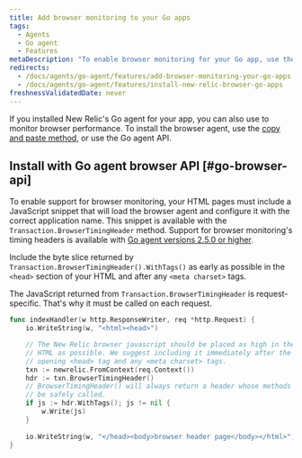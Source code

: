 ```yaml
---
title: Add browser monitoring to your Go apps
tags:
  - Agents
  - Go agent
  - Features
metaDescription: "To enable browser monitoring for your Go app, use the copy and paste method, or use the Go agent's browser API."
redirects:
  - /docs/agents/go-agent/features/add-browser-monitoring-your-go-apps
  - /docs/agents/go-agent/features/install-new-relic-browser-go-apps
freshnessValidatedDate: never
---
```


If you installed New Relic's Go agent for your app, you can also use [<InlinePopover type="browser"/>](/docs/browser/new-relic-browser/getting-started/introduction-new-relic-browser) to monitor browser performance. To install the browser agent, use the [copy and paste method](/docs/browser/new-relic-browser/installation/install-new-relic-browser-agent#copy-paste-app), or use the Go agent API.

## Install with Go agent browser API [#go-browser-api]

To enable support for browser monitoring, your HTML pages must include a JavaScript snippet that will load the browser agent and configure it with the correct application name. This snippet is available with the `Transaction.BrowserTimingHeader` method. Support for browser monitoring's timing headers is available with [Go agent versions 2.5.0 or higher](/docs/release-notes/agent-release-notes/go-release-notes).

Include the byte slice returned by `Transaction.BrowserTimingHeader().WithTags()` as early as possible in the `<head>` section of your HTML and after any `<meta charset>` tags.

The <DNT>JavaScript</DNT> returned from `Transaction.BrowserTimingHeader` is request-specific. That's why it must be called on each request.

```go
func indexHandler(w http.ResponseWriter, req *http.Request) {
    io.WriteString(w, "<html><head>")

    // The New Relic browser javascript should be placed as high in the
    // HTML as possible. We suggest including it immediately after the
    // opening <head> tag and any <meta charset> tags.
    txn := newrelic.FromContext(req.Context())
    hdr := txn.BrowserTimingHeader()
    // BrowserTimingHeader() will always return a header whose methods can
    // be safely called.
    if js := hdr.WithTags(); js != nil {
        w.Write(js)
    }
    
    io.WriteString(w, "</head><body>browser header page</body></html>")
}
```
